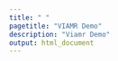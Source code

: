 ```yaml
---
title: " "
pagetitle: "VIAMR Demo"
description: "Viamr Demo"
output: html_document
---
```


<link rel="stylesheet" href="styles.css" type="text/css">
<link rel="stylesheet" href="academicicons/css/academicons.min.css"/>

<style type="text/css">
html, body {
    height: 100%;
    margin: 0;
}

.main-container, p, h2, iframe {
    width: 100%;
    height: 100%;
    margin: 0;
    padding: 0;
    box-sizing: border-box;
}

iframe {
    border: 0;
    border: 2px solid #4582ec;
    border-radius: 8px;
}
</style>

## Research Notes

<iframe src="https://viamrwebapp-35576668736.us-central1.run.app/" allowtransparency="true" allow="encrypted-media"></iframe>